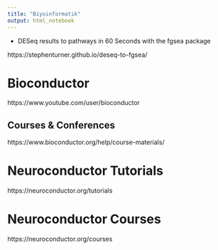 ```yaml
---
title: "Biyoinformatik"
output: html_notebook
---
```


- DESeq results to pathways in 60 Seconds with the fgsea package

https://stephenturner.github.io/deseq-to-fgsea/

# Bioconductor

https://www.youtube.com/user/bioconductor


## Courses & Conferences

https://www.bioconductor.org/help/course-materials/


# Neuroconductor Tutorials

https://neuroconductor.org/tutorials


# Neuroconductor Courses

https://neuroconductor.org/courses







